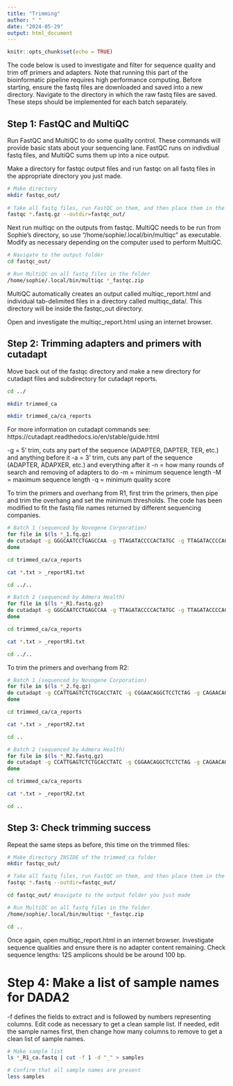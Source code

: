 ```yaml
---
title: "Trimming"
author: " "
date: "2024-05-29"
output: html_document
---
```


```r
knitr::opts_chunk$set(echo = TRUE)
```

The code below is used to investigate and filter for sequence quality and trim off primers and adapters. Note that running this part of the bioinformatic pipeline requires high performance computing. Before starting, ensure the fastq files are downloaded and saved into a new directory. Navigate to the directory in which the raw fastq files are saved. These steps should be implemented for each batch separately.

## Step 1: FastQC and MultiQC

Run FastQC and MultiQC to do some quality control. These commands will provide basic stats about your sequencing lane. FastQC runs on indivdiual fastq files, and MultiQC sums them up into a nice output.

Make a directory for fastqc output files and run fastqc on all fastq files in the appropriate directory you just made.

```sh
# Make directory
mkdir fastqc_out/
  
# Take all fastq files, run FastQC on them, and then place them in the out directory
fastqc *.fastq.gz --outdir=fastqc_out/
```

Next run multiqc on the outputs from fastqc. MultiQC needs to be run from Sophie’s directory, so use “/home/sophie/.local/bin/multiqc” as executable. Modify as necessary depending on the computer used to perform MultiQC.

```sh
# Navigate to the output folder
cd fastqc_out/

# Run MultiQC on all fastq files in the folder
/home/sophie/.local/bin/multiqc *_fastqc.zip
```

MultiQC automatically creates an output called multiqc_report.html and individual tab-delimited files in a directory called multiqc_data/. This directory will be inside the fastqc_out directory.

Open and investigate the multiqc_report.html using an internet browser. 

## Step 2: Trimming adapters and primers with cutadapt

Move back out of the fastqc directory and make a new directory for cutadapt files and subdirectory for cutadapt reports.

```sh
cd ../

mkdir trimmed_ca

mkdir trimmed_ca/ca_reports
```

For more information on cutadapt commands see: https://cutadapt.readthedocs.io/en/stable/guide.html

-g = 5’ trim, cuts any part of the sequence (ADAPTER, DAPTER, TER, etc.) and anything before it
-a = 3' trim, cuts any part of the sequence (ADAPTER, ADAPXER, etc.) and everything after it
-n = how many rounds of search and removing of adapters to do
-m = minimum sequence length
-M = maximum sequence length
-q = minimum quality score

To trim the primers and overhang from R1, first trim the primers, then pipe and trim the overhang and set the minimum thresholds. The code has been modified to fit the fastq file names returned by different sequencing companies.

```sh
# Batch 1 (sequenced by Novogene Corporation)
for file in $(ls *_1.fq.gz)
do cutadapt -g GGGCAATCCTGAGCCAA -g TTAGATACCCCACTATGC -g TTAGATACCCCACTATGT -a GATAGGTGCAGAGACTCAATGG -a CTAGAGGAGCCTGTTCCG -a CTAGAGGAGCCTGTTCTG -a CTAGAGGAGCCTGTTCCA -a CTAGAGGAGCCTGTTCTA -n 4 $file | cutadapt -a GATCGGAAGAGC -m 5 -M 110 -q 30 - > trimmed_ca/${file%.*fq.gz}_ca.fastq 2> trimmed_ca/ca_reports/${file%.*fq.gz}_report.txt
done

cd trimmed_ca/ca_reports

cat *.txt > _reportR1.txt

cd ../..

# Batch 2 (sequenced by Admera Health)
for file in $(ls *_R1.fastq.gz)
do cutadapt -g GGGCAATCCTGAGCCAA -g TTAGATACCCCACTATGC -g TTAGATACCCCACTATGT -a GATAGGTGCAGAGACTCAATGG -a CTAGAGGAGCCTGTTCCG -a CTAGAGGAGCCTGTTCTG -a CTAGAGGAGCCTGTTCCA -a CTAGAGGAGCCTGTTCTA -n 4 $file | cutadapt -a GATCGGAAGAGC -m 5 -M 110 -q 30 - > trimmed_ca/${file%.*fastq.gz}_ca.fastq 2> trimmed_ca/ca_reports/${file%.*fastq.gz}_report.txt
done

cd trimmed_ca/ca_reports

cat *.txt > _reportR1.txt

cd ../..
```

To trim the primers and overhang from R2:

```sh
# Batch 1 (sequenced by Novogene Corporation)
for file in $(ls *_2.fq.gz)
do cutadapt -g CCATTGAGTCTCTGCACCTATC -g CGGAACAGGCTCCTCTAG -g CAGAACAGGCTCCTCTAG -g TGGAACAGGCTCCTCTAG -g TAGAACAGGCTCCTCTAG -a TTGGCTCAGGATTGCCC -a GCATAGTGGGGTATCTAA -a ACATAGTGGGGTATCTAA -n 4 $file | cutadapt -a GATCGGAAGAGC -m 5 -M 110 -q 30 - > trimmed_ca/${file%.*fq.gz}_ca.fastq 2> trimmed_ca/ca_reports/${file%.*fq.gz}_report.txt
done

cd trimmed_ca/ca_reports

cat *.txt > _reportR2.txt

cd ..

# Batch 2 (sequenced by Admera Health)
for file in $(ls *_R2.fastq.gz)
do cutadapt -g CCATTGAGTCTCTGCACCTATC -g CGGAACAGGCTCCTCTAG -g CAGAACAGGCTCCTCTAG -g TGGAACAGGCTCCTCTAG -g TAGAACAGGCTCCTCTAG -a TTGGCTCAGGATTGCCC -a GCATAGTGGGGTATCTAA -a ACATAGTGGGGTATCTAA -n 4 $file | cutadapt -a GATCGGAAGAGC -m 5 -M 110 -q 30 - > trimmed_ca/${file%.*fastq.gz}_ca.fastq 2> trimmed_ca/ca_reports/${file%.*fastq.gz}_report.txt
done

cd trimmed_ca/ca_reports

cat *.txt > _reportR2.txt

cd ..
```

## Step 3: Check trimming success

Repeat the same steps as before, this time on the trimmed files:

```sh
# Make directory INSIDE of the trimmed_ca folder
mkdir fastqc_out/

# Take all fastq files, run FastQC on them, and then place them in the out directory
fastqc *.fastq --outdir=fastqc_out/ 

cd fastqc_out/ #navigate to the output folder you just made

# Run MultiQC on all fastq files in the folder
/home/sophie/.local/bin/multiqc *_fastqc.zip

cd ..
```

Once again, open multiqc_report.html in an internet browser. Investigate sequence qualities and ensure there is no adapter content remaining. Check sequence lengths: 12S amplicons should be be around 100 bp.

# Step 4: Make a list of sample names for DADA2

-f defines the fields to extract and is followed by numbers representing columns. Edit code as necessary to get a clean sample list. If needed, edit the sample names first, then change how many columns to remove to get a clean list of sample names.

```sh
# Make sample list
ls *_R1_ca.fastq | cut -f 1 -d "_" > samples

# Confirm that all sample names are present
less samples
```
